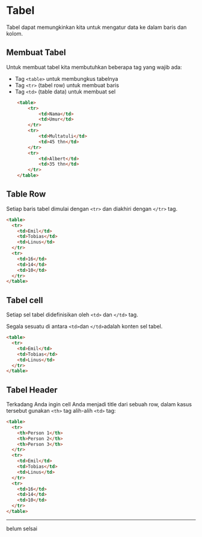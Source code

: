 # Tabel
Tabel dapat memungkinkan kita untuk mengatur data ke dalam baris dan kolom.


## Membuat Tabel
Untuk membuat tabel kita membutuhkan beberapa tag yang wajib ada:

* Tag ``<table>`` untuk membungkus tabelnya
* Tag ``<tr>`` (tabel row) untuk membuat baris
* Tag ``<td>`` (table data) untuk membuat sel

```html
    <table>
        <tr>
            <td>Nama</td>
            <td>Umur</td>
        </tr>
        <tr>
            <td>Multatuli</td>
            <td>45 thn</td>
        </tr>
        <tr>
            <td>Albert</td>
            <td>35 thn</td>
        </tr>
    </table>
```


## Table Row
Setiap baris tabel dimulai dengan ``<tr>`` dan diakhiri dengan ``</tr>`` tag.


```html
<table>
  <tr>
    <td>Emil</td>
    <td>Tobias</td>
    <td>Linus</td>
  </tr>
  <tr>
    <td>16</td>
    <td>14</td>
    <td>10</td>
  </tr>
</table>
```

## Tabel cell
Setiap sel tabel didefinisikan oleh ``<td>`` dan ``</td>`` tag.

Segala sesuatu di antara ``<td>``dan ``</td>``adalah konten sel tabel.

```html
<table>
  <tr>
    <td>Emil</td>
    <td>Tobias</td>
    <td>Linus</td>
  </tr>
</table>
```

## Tabel Header
Terkadang Anda ingin cell Anda menjadi title dari sebuah row, dalam kasus tersebut gunakan ``<th>`` tag alih-alih ``<td>`` tag:

```html
<table>
  <tr>
    <th>Person 1</th>
    <th>Person 2</th>
    <th>Person 3</th>
  </tr>
  <tr>
    <td>Emil</td>
    <td>Tobias</td>
    <td>Linus</td>
  </tr>
  <tr>
    <td>16</td>
    <td>14</td>
    <td>10</td>
  </tr>
</table>
```


---
belum selsai









